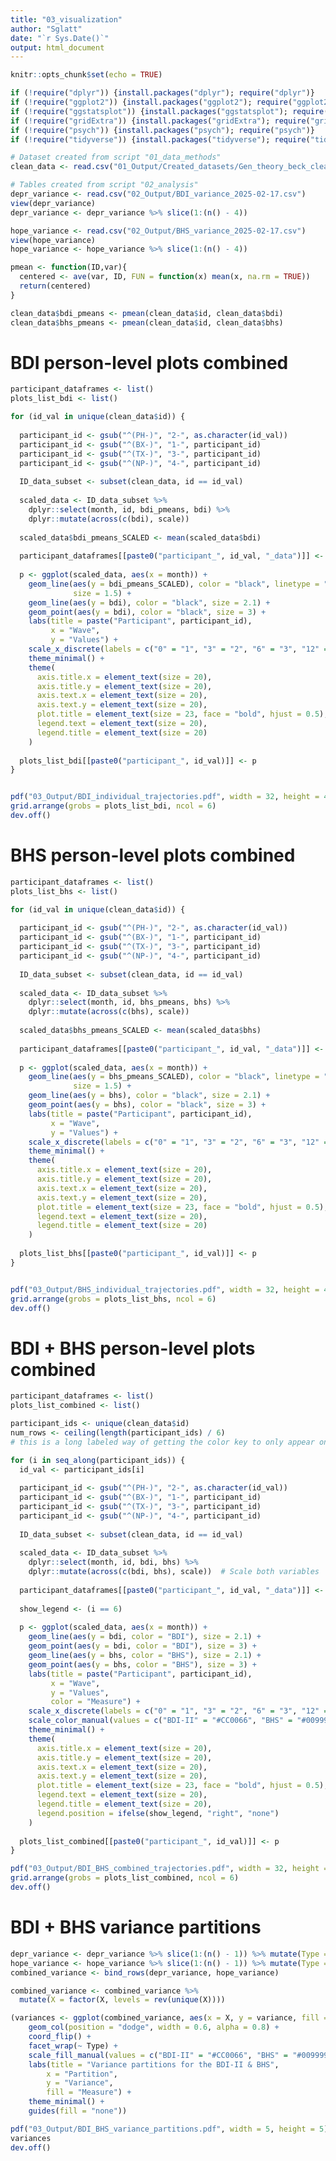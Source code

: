 ```yaml
---
title: "03_visualization"
author: "Sglatt"
date: "`r Sys.Date()`"
output: html_document
---
```


```r
knitr::opts_chunk$set(echo = TRUE)
```

```r
if (!require("dplyr")) {install.packages("dplyr"); require("dplyr")}
if (!require("ggplot2")) {install.packages("ggplot2"); require("ggplot2")}
if (!require("ggstatsplot")) {install.packages("ggstatsplot"); require("ggstatsplot")}
if (!require("gridExtra")) {install.packages("gridExtra"); require("gridExtra")}
if (!require("psych")) {install.packages("psych"); require("psych")}
if (!require("tidyverse")) {install.packages("tidyverse"); require("tidyverse")}
```

```r
# Dataset created from script "01_data_methods"
clean_data <- read.csv("01_Output/Created_datasets/Gen_theory_beck_clean_2025_02_17.csv")

# Tables created from script "02_analysis"
depr_variance <- read.csv("02_Output/BDI_variance_2025-02-17.csv")
view(depr_variance)
depr_variance <- depr_variance %>% slice(1:(n() - 4))

hope_variance <- read.csv("02_Output/BHS_variance_2025-02-17.csv")
view(hope_variance)
hope_variance <- hope_variance %>% slice(1:(n() - 4))
```

```r
pmean <- function(ID,var){
  centered <- ave(var, ID, FUN = function(x) mean(x, na.rm = TRUE))
  return(centered)
}

clean_data$bdi_pmeans <- pmean(clean_data$id, clean_data$bdi)
clean_data$bhs_pmeans <- pmean(clean_data$id, clean_data$bhs)
```

# BDI person-level plots combined
```r
participant_dataframes <- list()
plots_list_bdi <- list()

for (id_val in unique(clean_data$id)) {
  
  participant_id <- gsub("^(PH-)", "2-", as.character(id_val))
  participant_id <- gsub("^(BX-)", "1-", participant_id)
  participant_id <- gsub("^(TX-)", "3-", participant_id)
  participant_id <- gsub("^(NP-)", "4-", participant_id)
  
  ID_data_subset <- subset(clean_data, id == id_val)
  
  scaled_data <- ID_data_subset %>%
    dplyr::select(month, id, bdi_pmeans, bdi) %>%
    dplyr::mutate(across(c(bdi), scale))
  
  scaled_data$bdi_pmeans_SCALED <- mean(scaled_data$bdi)
  
  participant_dataframes[[paste0("participant_", id_val, "_data")]] <- scaled_data
  
  p <- ggplot(scaled_data, aes(x = month)) +
    geom_line(aes(y = bdi_pmeans_SCALED), color = "black", linetype = "dashed", 
              size = 1.5) +  
    geom_line(aes(y = bdi), color = "black", size = 2.1) +
    geom_point(aes(y = bdi), color = "black", size = 3) +  
    labs(title = paste("Participant", participant_id),  
         x = "Wave",
         y = "Values") +
    scale_x_discrete(labels = c("0" = "1", "3" = "2", "6" = "3", "12" = "4")) +  
    theme_minimal() + 
    theme(
      axis.title.x = element_text(size = 20),   
      axis.title.y = element_text(size = 20),   
      axis.text.x = element_text(size = 20),    
      axis.text.y = element_text(size = 20),    
      plot.title = element_text(size = 23, face = "bold", hjust = 0.5), 
      legend.text = element_text(size = 20),    
      legend.title = element_text(size = 20)    
    )
  
  plots_list_bdi[[paste0("participant_", id_val)]] <- p
}


pdf("03_Output/BDI_individual_trajectories.pdf", width = 32, height = 45)
grid.arrange(grobs = plots_list_bdi, ncol = 6)  
dev.off()
```

# BHS person-level plots combined
```r
participant_dataframes <- list()
plots_list_bhs <- list()

for (id_val in unique(clean_data$id)) {
  
  participant_id <- gsub("^(PH-)", "2-", as.character(id_val))
  participant_id <- gsub("^(BX-)", "1-", participant_id)
  participant_id <- gsub("^(TX-)", "3-", participant_id)
  participant_id <- gsub("^(NP-)", "4-", participant_id)
  
  ID_data_subset <- subset(clean_data, id == id_val)
  
  scaled_data <- ID_data_subset %>%
    dplyr::select(month, id, bhs_pmeans, bhs) %>%
    dplyr::mutate(across(c(bhs), scale))
  
  scaled_data$bhs_pmeans_SCALED <- mean(scaled_data$bhs)
  
  participant_dataframes[[paste0("participant_", id_val, "_data")]] <- scaled_data
  
  p <- ggplot(scaled_data, aes(x = month)) +
    geom_line(aes(y = bhs_pmeans_SCALED), color = "black", linetype = "dashed", 
              size = 1.5) +  
    geom_line(aes(y = bhs), color = "black", size = 2.1) +
    geom_point(aes(y = bhs), color = "black", size = 3) +  
    labs(title = paste("Participant", participant_id),  
         x = "Wave",
         y = "Values") +
    scale_x_discrete(labels = c("0" = "1", "3" = "2", "6" = "3", "12" = "4")) +  
    theme_minimal() + 
    theme(
      axis.title.x = element_text(size = 20),   
      axis.title.y = element_text(size = 20),   
      axis.text.x = element_text(size = 20),    
      axis.text.y = element_text(size = 20),    
      plot.title = element_text(size = 23, face = "bold", hjust = 0.5), 
      legend.text = element_text(size = 20),    
      legend.title = element_text(size = 20)    
    )
  
  plots_list_bhs[[paste0("participant_", id_val)]] <- p
}


pdf("03_Output/BHS_individual_trajectories.pdf", width = 32, height = 45)
grid.arrange(grobs = plots_list_bhs, ncol = 6)  
dev.off()
```

# BDI + BHS person-level plots combined
```r
participant_dataframes <- list()
plots_list_combined <- list()

participant_ids <- unique(clean_data$id)
num_rows <- ceiling(length(participant_ids) / 6)  
# this is a long labeled way of getting the color key to only appear on one image...

for (i in seq_along(participant_ids)) {
  id_val <- participant_ids[i]
  
  participant_id <- gsub("^(PH-)", "2-", as.character(id_val))
  participant_id <- gsub("^(BX-)", "1-", participant_id)
  participant_id <- gsub("^(TX-)", "3-", participant_id)
  participant_id <- gsub("^(NP-)", "4-", participant_id)
  
  ID_data_subset <- subset(clean_data, id == id_val)
  
  scaled_data <- ID_data_subset %>%
    dplyr::select(month, id, bdi, bhs) %>%
    dplyr::mutate(across(c(bdi, bhs), scale))  # Scale both variables
  
  participant_dataframes[[paste0("participant_", id_val, "_data")]] <- scaled_data
  
  show_legend <- (i == 6)  
  
  p <- ggplot(scaled_data, aes(x = month)) +
    geom_line(aes(y = bdi, color = "BDI"), size = 2.1) +
    geom_point(aes(y = bdi, color = "BDI"), size = 3) +
    geom_line(aes(y = bhs, color = "BHS"), size = 2.1) +
    geom_point(aes(y = bhs, color = "BHS"), size = 3) +
    labs(title = paste("Participant", participant_id),  
         x = "Wave",
         y = "Values",
         color = "Measure") +
    scale_x_discrete(labels = c("0" = "1", "3" = "2", "6" = "3", "12" = "4")) +  
    scale_color_manual(values = c("BDI-II" = "#CC0066", "BHS" = "#009999")) +  
    theme_minimal() + 
    theme(
      axis.title.x = element_text(size = 20),   
      axis.title.y = element_text(size = 20),   
      axis.text.x = element_text(size = 20),    
      axis.text.y = element_text(size = 20),    
      plot.title = element_text(size = 23, face = "bold", hjust = 0.5), 
      legend.text = element_text(size = 20),    
      legend.title = element_text(size = 20),
      legend.position = ifelse(show_legend, "right", "none")  
    )
  
  plots_list_combined[[paste0("participant_", id_val)]] <- p
}

pdf("03_Output/BDI_BHS_combined_trajectories.pdf", width = 32, height = 45)
grid.arrange(grobs = plots_list_combined, ncol = 6)  
dev.off()
```

# BDI + BHS variance partitions
```r
depr_variance <- depr_variance %>% slice(1:(n() - 1)) %>% mutate(Type = "BDI-II")
hope_variance <- hope_variance %>% slice(1:(n() - 1)) %>% mutate(Type = "BHS")
combined_variance <- bind_rows(depr_variance, hope_variance)

combined_variance <- combined_variance %>%
  mutate(X = factor(X, levels = rev(unique(X))))

(variances <- ggplot(combined_variance, aes(x = X, y = variance, fill = Type)) +
    geom_col(position = "dodge", width = 0.6, alpha = 0.8) +
    coord_flip() +
    facet_wrap(~ Type) +  
    scale_fill_manual(values = c("BDI-II" = "#CC0066", "BHS" = "#009999")) +
    labs(title = "Variance partitions for the BDI-II & BHS",
        x = "Partition",
        y = "Variance",
        fill = "Measure") +
    theme_minimal() +
    guides(fill = "none"))  

pdf("03_Output/BDI_BHS_variance_partitions.pdf", width = 5, height = 5)
variances
dev.off()
```
